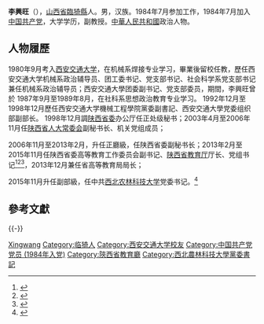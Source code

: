 '''李興旺'''（{{bd|1962年|7月||catIdx=L李}}），[[山西省|山西省]][[臨猗縣|臨猗縣]]人。男，汉族。1984年7月参加工作，1984年7月加入[[中国共产党|中国共产党]]，大学学历，副教授。[[中華人民共和國|中華人民共和國]]政治人物。

== 人物履歷 ==
1980年9月考入[[西安交通大学|西安交通大学]]，在机械系焊接专业学习，畢業後留校任教，歷任西安交通大学机械系政治辅导员、团工委书记、党支部书记、社会科学系党支部书记兼任机械系政治辅导员；西安交通大學团委副书记、党支部委员，期間，李興旺曾於
1987年9月至1989年8月，在社科系思想政治教育专业学习。
1992年12月至1998年12月歷任西安交通大学機械工程學院黨委副書記、西安交通大學党委组织部副部长。
1998年12月調[[陕西省委|陕西省委]]办公厅任正处级秘书；2003年4月至2006年11月任[[陕西省人大常委会|陕西省人大常委会]]副秘书长、机关党组成员；

2006年11月至2013年2月，升任正廳級，任陕西省委副秘书长；2013年2月至2015年11月任陕西省委高等教育工作委员会副书记、[[陕西省教育厅|陕西省教育厅]]厅长、党组书记<ref>{{Cite news | url=http://www.xwjy.org/tresearch/filebag/viewDiscuss.jsp?ArticleCode=1415051039&WgId=WG_192517 | title=陕西省委调整教工委 教育厅领导 | publisher=长武县青少年活动中心 | date=2013-02-06 }}{{Dead link}}</ref><ref>{{Cite news | url=http://www.npc.gov.cn/npc/c225/201302/47f9bbc2b12c4c6ba16e49da94f617bd.shtml | title=陕西省人大常委会任命人员名单（2013年2月5日陕西省第十二届人民代表大会常务委员会第一次会议通过） | publisher=[[中國人大網|中國人大網]] | date=2013-02-06 | accessdate=2020-11-22 | archive-date=2020-11-29 | archive-url=https://web.archive.org/web/20201129132227/http://www.npc.gov.cn/npc/c225/201302/47f9bbc2b12c4c6ba16e49da94f617bd.shtml | dead-url=no }}</ref><ref>{{Cite news | url=http://www.npc.gov.cn/npc/c225/201302/47f9bbc2b12c4c6ba16e49da94f617bd.shtml | title=陕西省任免一批干部 教育厅水利厅等部门负责人履新 | publisher=[[榆林日报|榆林日报]] | date=2016-01-14 | accessdate=2020-11-22 | archive-date=2020-11-29 | archive-url=https://web.archive.org/web/20201129132227/http://www.npc.gov.cn/npc/c225/201302/47f9bbc2b12c4c6ba16e49da94f617bd.shtml | dead-url=no }}</ref>，2013年12月兼任省高等教育局局长；

2015年11月升任副部級，任中共[[西北农林科技大学|西北农林科技大学]]党委书记。<ref>{{Cite news | url=http://app.ylrb.com/?action=show&app=article&contentid=312028&controller=article | title=陕西教育厅长李兴旺升任西北农林科技大学党委书记 梁桂不再担任 | publisher=[[中國經濟網|中國經濟網]] | date=2015-12-02 | accessdate=2020-11-22 | archive-date=2020-11-29 | archive-url=https://web.archive.org/web/20201129194829/http://app.ylrb.com/?action=show&app=article&contentid=312028&controller=article | dead-url=no }}</ref>

== 參考文獻 ==
{{reflist}}


{{-}}
{{start box}}
{{s-ppo|cpc}}
{{s-before|[[梁桂|梁桂]]}}
{{s-title|中國共產黨[[西北農林科技大學|西北農林科技大學]]委員會書記|2015年11月—}}
{{s-inc}}
{{s-gov|prc}}
{{s-before|[[楊希文|楊希文]]}}
{{s-title|[[陝西省教育廳|陝西省教育廳]]廳長|2013年2月—2015年11月}}
{{s-after|[[王建利|王建利]]}}
{{end box}}

[[Category:李姓|Xingwang]]
[[Category:临猗人|Category:临猗人]]
[[Category:西安交通大学校友|Category:西安交通大学校友]]
[[Category:中国共产党党员_(1984年入党)|Category:中国共产党党员 (1984年入党)]]
[[Category:陝西省教育廳|Category:陝西省教育廳]]
[[Category:西北農林科技大學黨委書記|Category:西北農林科技大學黨委書記]]